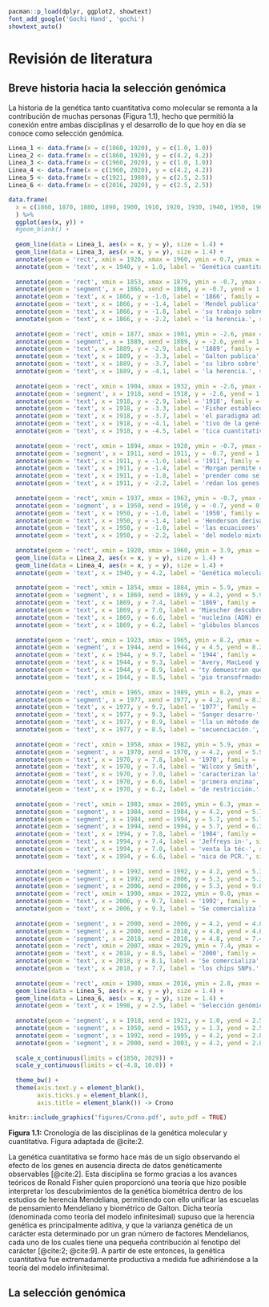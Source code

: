 ```r

pacman::p_load(dplyr, ggplot2, showtext)
font_add_google('Gochi Hand', 'gochi')
showtext_auto()
```

<!-- Para renderizar: bookdown::render_book("index.Rmd", "bookdown::pdf_book") -->

# Revisión de literatura

## Breve historia hacia la selección genómica

La historia de la genética tanto cuantitativa como molecular se remonta a la contribución de muchas personas (Figura 1.1), hecho que permitió la conexión entre ambas disciplinas y el desarrollo de lo que hoy en día se conoce como selección genómica.

```r

Linea_1 <- data.frame(x = c(1860, 1920), y = c(1.0, 1.0))
Linea_2 <- data.frame(x = c(1860, 1920), y = c(4.2, 4.2))
Linea_3 <- data.frame(x = c(1960, 2020), y = c(1.0, 1.0))
Linea_4 <- data.frame(x = c(1960, 2020), y = c(4.2, 4.2))
Linea_5 <- data.frame(x = c(1921, 1980), y = c(2.5, 2.5))
Linea_6 <- data.frame(x = c(2016, 2020), y = c(2.5, 2.5))

data.frame(
  x = c(1860, 1870, 1880, 1890, 1900, 1910, 1920, 1930, 1940, 1950, 1960, 1970, 1980, 1990, 2000, 2010, 2020), y = c(-6:10)
  ) %>%
  ggplot(aes(x, y)) +
  #geom_blank() +
  
  geom_line(data = Linea_1, aes(x = x, y = y), size = 1.4) +
  geom_line(data = Linea_3, aes(x = x, y = y), size = 1.4) +
  annotate(geom = 'rect', xmin = 1920, xmax = 1960, ymin = 0.7, ymax = 1.3, colour = 'black', fill = 'black', alpha = 0.1) +
  annotate(geom = 'text', x = 1940, y = 1.0, label = 'Genética cuantitativa', family = 'gochi', size = 3.4, colour = 'black') +
  
  annotate(geom = 'rect', xmin = 1853, xmax = 1879, ymin = -0.7, ymax = -2.5, colour = 'yellow', fill = 'yellow', alpha = 0.2) +
  annotate(geom = 'segment', x = 1866, xend = 1866, y = -0.7, yend = 1.0, colour = 'yellow', linetype = 'dashed') +
  annotate(geom = 'text', x = 1866, y = -1.0, label = '1866', family = 'gochi', size = 3.4, colour = 'black') +
  annotate(geom = 'text', x = 1866, y = -1.4, label = 'Mendel publica', size = 2.4, colour = 'black') +
  annotate(geom = 'text', x = 1866, y = -1.8, label = 'su trabajo sobre', size = 2.4, colour = 'black') +
  annotate(geom = 'text', x = 1866, y = -2.2, label = 'la herencia.', size = 2.4, colour = 'black') +
  
  annotate(geom = 'rect', xmin = 1877, xmax = 1901, ymin = -2.6, ymax = -4.4, colour = 'yellow', fill = 'yellow', alpha = 0.2) +
  annotate(geom = 'segment', x = 1889, xend = 1889, y = -2.6, yend = 1.0, colour = 'yellow', linetype = 'dashed') +
  annotate(geom = 'text', x = 1889, y = -2.9, label = '1889', family = 'gochi', size = 3.4, colour = 'black') +
  annotate(geom = 'text', x = 1889, y = -3.3, label = 'Galton publica', size = 2.4, colour = 'black') +
  annotate(geom = 'text', x = 1889, y = -3.7, label = 'su libro sobre', size = 2.4, colour = 'black') +
  annotate(geom = 'text', x = 1889, y = -4.1, label = 'la herencia.', size = 2.4, colour = 'black') +
  
  annotate(geom = 'rect', xmin = 1904, xmax = 1932, ymin = -2.6, ymax = -4.8, colour = 'yellow', fill = 'yellow', alpha = 0.2) +
  annotate(geom = 'segment', x = 1918, xend = 1918, y = -2.6, yend = 1.0, colour = 'yellow', linetype = 'dashed') +
  annotate(geom = 'text', x = 1918, y = -2.9, label = '1918', family = 'gochi', size = 3.4, colour = 'black') +
  annotate(geom = 'text', x = 1918, y = -3.3, label = 'Fisher establece', size = 2.4, colour = 'black') +
  annotate(geom = 'text', x = 1918, y = -3.7, label = 'el paradigma adi-', size = 2.4, colour = 'black') +
  annotate(geom = 'text', x = 1918, y = -4.1, label = 'tivo de la gené-', size = 2.4, colour = 'black') +
  annotate(geom = 'text', x = 1918, y = -4.5, label = 'tica cuantitativa.', size = 2.4, colour = 'black') +
  
  annotate(geom = 'rect', xmin = 1894, xmax = 1928, ymin = -0.7, ymax = -2.5, colour = 'yellow', fill = 'yellow', alpha = 0.2) +
  annotate(geom = 'segment', x = 1911, xend = 1911, y = -0.7, yend = 1.0, colour = 'yellow', linetype = 'dashed') +
  annotate(geom = 'text', x = 1911, y = -1.0, label = '1911', family = 'gochi', size = 3.4, colour = 'black') +
  annotate(geom = 'text', x = 1911, y = -1.4, label = 'Morgan permite com-', size = 2.4, colour = 'black') +
  annotate(geom = 'text', x = 1911, y = -1.8, label = 'prender como se he-', size = 2.4, colour = 'black') +
  annotate(geom = 'text', x = 1911, y = -2.2, label = 'redan los genes.', size = 2.4, colour = 'black') +
  
  annotate(geom = 'rect', xmin = 1937, xmax = 1963, ymin = -0.7, ymax = -2.5, colour = 'yellow', fill = 'yellow', alpha = 0.2) +
  annotate(geom = 'segment', x = 1950, xend = 1950, y = -0.7, yend = 0.7, colour = 'yellow', linetype = 'dashed') +
  annotate(geom = 'text', x = 1950, y = -1.0, label = '1950', family = 'gochi', size = 3.4, colour = 'black') +
  annotate(geom = 'text', x = 1950, y = -1.4, label = 'Henderson deriva', size = 2.4, colour = 'black') +
  annotate(geom = 'text', x = 1950, y = -1.8, label = 'las ecuaciones', size = 2.4, colour = 'black') +
  annotate(geom = 'text', x = 1950, y = -2.2, label = 'del modelo mixto.', size = 2.4, colour = 'black') +
  
  annotate(geom = 'rect', xmin = 1920, xmax = 1960, ymin = 3.9, ymax = 4.5, colour = 'black', fill = 'black', alpha = 0.1) +
  geom_line(data = Linea_2, aes(x = x, y = y), size = 1.4) +
  geom_line(data = Linea_4, aes(x = x, y = y), size = 1.4) +
  annotate(geom = 'text', x = 1940, y = 4.2, label = 'Genética molecular', family = 'gochi', size = 3.4, colour = 'black') +
  
  annotate(geom = 'rect', xmin = 1854, xmax = 1884, ymin = 5.9, ymax = 7.7, colour = 'cyan', fill = 'cyan', alpha = 0.2) +
  annotate(geom = 'segment', x = 1869, xend = 1869, y = 4.2, yend = 5.9, colour = 'cyan', linetype = 'dashed') +
  annotate(geom = 'text', x = 1869, y = 7.4, label = '1869', family = 'gochi', size = 3.4, colour = 'black') +
  annotate(geom = 'text', x = 1869, y = 7.0, label = 'Miescher descubre', size = 2.4, colour = 'black') +
  annotate(geom = 'text', x = 1869, y = 6.6, label = 'nucleína (ADN) en', size = 2.4, colour = 'black') +
  annotate(geom = 'text', x = 1869, y = 6.2, label = 'glóbulos blancos.', size = 2.4, colour = 'black') +
  
  annotate(geom = 'rect', xmin = 1923, xmax = 1965, ymin = 8.2, ymax = 10.0, colour = 'cyan', fill = 'cyan', alpha = 0.2) +
  annotate(geom = 'segment', x = 1944, xend = 1944, y = 4.5, yend = 8.2, colour = 'cyan', linetype = 'dashed') +
  annotate(geom = 'text', x = 1944, y = 9.7, label = '1944', family = 'gochi', size = 3.4, colour = 'black') +
  annotate(geom = 'text', x = 1944, y = 9.3, label = 'Avery, MacLeod y McCar-', size = 2.4, colour = 'black') +
  annotate(geom = 'text', x = 1944, y = 8.9, label = 'ty demuestran que el princi-', size = 2.4, colour = 'black') +
  annotate(geom = 'text', x = 1944, y = 8.5, label = 'pio transofrmador es el ADN.', size = 2.4, colour = 'black') +
  
  annotate(geom = 'rect', xmin = 1965, xmax = 1989, ymin = 8.2, ymax = 10.0, colour = 'cyan', fill = 'cyan', alpha = 0.2) +
  annotate(geom = 'segment', x = 1977, xend = 1977, y = 4.2, yend = 8.3, colour = 'cyan', linetype = 'dashed') +
  annotate(geom = 'text', x = 1977, y = 9.7, label = '1977', family = 'gochi', size = 3.4, colour = 'black') +
  annotate(geom = 'text', x = 1977, y = 9.3, label = 'Sanger desarro-', size = 2.4, colour = 'black') +
  annotate(geom = 'text', x = 1977, y = 8.9, label = 'lla un método de', size = 2.4, colour = 'black') +
  annotate(geom = 'text', x = 1977, y = 8.5, label = 'secuenciación.', size = 2.4, colour = 'black') +
  
  annotate(geom = 'rect', xmin = 1958, xmax = 1982, ymin = 5.9, ymax = 8.1, colour = 'cyan', fill = 'cyan', alpha = 0.2) +
  annotate(geom = 'segment', x = 1970, xend = 1970, y = 4.2, yend = 5.9, colour = 'cyan', linetype = 'dashed') +
  annotate(geom = 'text', x = 1970, y = 7.8, label = '1970', family = 'gochi', size = 3.4, colour = 'black') +
  annotate(geom = 'text', x = 1970, y = 7.4, label = 'Wilcox y Smith', size = 2.4, colour = 'black') +
  annotate(geom = 'text', x = 1970, y = 7.0, label = 'caracterizan la', size = 2.4, colour = 'black') +
  annotate(geom = 'text', x = 1970, y = 6.6, label = 'primera enzima', size = 2.4, colour = 'black') +
  annotate(geom = 'text', x = 1970, y = 6.2, label = 'de restricción.', size = 2.4, colour = 'black') +
  
  annotate(geom = 'rect', xmin = 1983, xmax = 2005, ymin = 6.3, ymax = 8.1, colour = 'cyan', fill = 'cyan', alpha = 0.2) +
  annotate(geom = 'segment', x = 1984, xend = 1984, y = 4.2, yend = 5.7, colour = 'cyan', linetype = 'dashed') +
  annotate(geom = 'segment', x = 1984, xend = 1994, y = 5.7, yend = 5.7, colour = 'cyan', linetype = 'dashed') +
  annotate(geom = 'segment', x = 1994, xend = 1994, y = 5.7, yend = 6.3, colour = 'cyan', linetype = 'dashed') +
  annotate(geom = 'text', x = 1994, y = 7.8, label = '1984', family = 'gochi', size = 3.4, colour = 'black') +
  annotate(geom = 'text', x = 1994, y = 7.4, label = 'Jeffreys in-', size = 2.4, colour = 'black') +
  annotate(geom = 'text', x = 1994, y = 7.0, label = 'venta la téc-', size = 2.4, colour = 'black') +
  annotate(geom = 'text', x = 1994, y = 6.6, label = 'nica de PCR.', size = 2.4, colour = 'black') +
  
  annotate(geom = 'segment', x = 1992, xend = 1992, y = 4.2, yend = 5.3, colour = 'cyan', linetype = 'dashed') +
  annotate(geom = 'segment', x = 1992, xend = 2006, y = 5.3, yend = 5.3, colour = 'cyan', linetype = 'dashed') +
  annotate(geom = 'segment', x = 2006, xend = 2006, y = 5.3, yend = 9.0, colour = 'cyan', linetype = 'dashed') +
  annotate(geom = 'rect', xmin = 1990, xmax = 2022, ymin = 9.0, ymax = 10.0, colour = 'cyan', fill = 'cyan', alpha = 0.2) +
  annotate(geom = 'text', x = 2006, y = 9.7, label = '1992', family = 'gochi', size = 3.4, colour = 'black') +
  annotate(geom = 'text', x = 2006, y = 9.3, label = 'Se comercializa la RFLP.', size = 2.2, colour = 'black') +
  
  annotate(geom = 'segment', x = 2000, xend = 2000, y = 4.2, yend = 4.8, colour = 'cyan', linetype = 'dashed') +
  annotate(geom = 'segment', x = 2000, xend = 2018, y = 4.8, yend = 4.8, colour = 'cyan', linetype = 'dashed') +
  annotate(geom = 'segment', x = 2018, xend = 2018, y = 4.8, yend = 7.4, colour = 'cyan', linetype = 'dashed') +
  annotate(geom = 'rect', xmin = 2007, xmax = 2029, ymin = 7.4, ymax = 8.8, colour = 'cyan', fill = 'cyan', alpha = 0.2) +
  annotate(geom = 'text', x = 2018, y = 8.5, label = '2000', family = 'gochi', size = 3.4, colour = 'black') +
  annotate(geom = 'text', x = 2018, y = 8.1, label = 'Se comercializa', size = 2.2, colour = 'black') +
  annotate(geom = 'text', x = 2018, y = 7.7, label = 'los chips SNPs.', size = 2.2, colour = 'black') +
  
  annotate(geom = 'rect', xmin = 1980, xmax = 2016, ymin = 2.8, ymax = 2.2, colour = 'black', fill = 'black', alpha = 0.1) +
  geom_line(data = Linea_5, aes(x = x, y = y), size = 1.4) +
  geom_line(data = Linea_6, aes(x = x, y = y), size = 1.4) +
  annotate(geom = 'text', x = 1998, y = 2.5, label = 'Selección genómica', family = 'gochi', size = 3.4, colour = 'black') +
  
  annotate(geom = 'segment', x = 1918, xend = 1921, y = 1.0, yend = 2.5, colour = 'black', linetype = 'twodash') +
  annotate(geom = 'segment', x = 1950, xend = 1953, y = 1.3, yend = 2.5, colour = 'black', linetype = 'twodash') +
  annotate(geom = 'segment', x = 1992, xend = 1995, y = 4.2, yend = 2.8, colour = 'black', linetype = 'twodash') +
  annotate(geom = 'segment', x = 2000, xend = 2003, y = 4.2, yend = 2.8, colour = 'black', linetype = 'twodash') +
  
  scale_x_continuous(limits = c(1850, 2029)) +
  scale_y_continuous(limits = c(-4.8, 10.0)) +
  
  theme_bw() +
  theme(axis.text.y = element_blank(),
        axis.ticks.y = element_blank(),
        axis.title = element_blank()) -> Crono

knitr::include_graphics('figures/Crono.pdf', auto_pdf = TRUE)
```

::: {.center data-latex=""}
__Figura 1.1:__ Cronología de las disciplinas de la genética molecular y cuantitativa. Figura adaptada de @cite:2.
:::

La genética cuantitativa se formo hace más de un siglo observando el efecto de los genes en ausencia directa de datos genéticamente observables [@cite:2]. Esta disciplina se formo gracias a los avances teóricos de Ronald Fisher quien proporcionó una teoría que hizo posible interpretar los descubrimientos de la genética biométrica dentro de los estudios de herencia Mendeliana, permitiendo con ello unificar las escuelas de pensamiento Mendeliano y biométrico de Galton. Dicha teoría (denominada como teoría del modelo infinitesimal) supuso que la herencia genética es principalmente aditiva, y que la varianza genética de un carácter esta determinado por un gran número de factores Mendelianos, cada uno de los cuales tiene una pequeña contribución al fenotipo del carácter [@cite:2; @cite:9]. A partir de este entonces, la genética cuantitativa fue extremadamente productiva a medida fue adhiriéndose a la teoría del modelo infinitesimal. 



## La selección genómica

